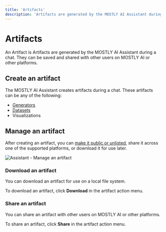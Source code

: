 ```yaml
---
title: 'Artifacts'
description: 'Artifacts are generated by the MOSTLY AI Assistant during a chat. They can be saved and shared with other users on MOSTLY AI or other platforms.'
---
```



# Artifacts

An Artifact is Artifacts are generated by the MOSTLY AI Assistant during a chat. They can be saved and shared with other users on MOSTLY AI or other platforms.

## Create an artifact

The MOSTLY AI Assistant creates artifacts during a chat. These artifacts can be any of the following:

- [Generators](../generators)
- [Datasets](../datasets)
- Visualizations

## Manage an artifact

After creating an artifact, you can [make it public or unlisted](../public-private-resources), share it across one of the supported platforms, or download it for use later.

<Image src="../docimages/assistant/assistant-manage-artifacts.webp" alt="Assistant - Manage an artifact" width={800} height={500} />

### Download an artifact

You can download an artifact for use on a local file system.

To download an artifact, click **Download** in the artifact action menu.

### Share an artifact

You can share an artifact with other users on MOSTLY AI or other platforms.

To share an artifact, click **Share** in the artifact action menu.
